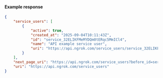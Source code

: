 #### Example response

```json
{
	"service_users": [
		{
			"active": true,
			"created_at": "2025-09-04T10:11:43Z",
			"id": "service_32ELIKFMeMYDQm0tERqc5MmICl4",
			"name": "API example service user",
			"uri": "https://api.ngrok.com/service_users/service_32ELIKFMeMYDQm0tERqc5MmICl4"
		}
	],
	"next_page_uri": "https://api.ngrok.com/service_users?before_id=service_32ELIKFMeMYDQm0tERqc5MmICl4&limit=1",
	"uri": "https://api.ngrok.com/service_users"
}
```
